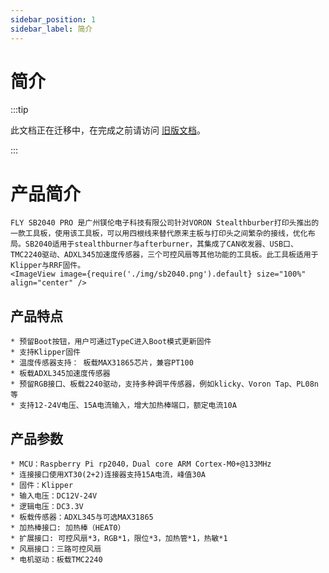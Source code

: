 ```yaml
---
sidebar_position: 1
sidebar_label: 简介
---
```



# 简介

:::tip

此文档正在迁移中，在完成之前请访问 [旧版文档](https://mellow.klipper.cn/#/)。

:::

# 产品简介

    FLY SB2040 PRO 是广州镁伦电子科技有限公司针对VORON Stealthburber打印头推出的一款工具板，使用该工具板，可以用四根线来替代原来主板与打印头之间繁杂的接线，优化布局。SB2040适用于stealthburner与afterburner，其集成了CAN收发器、USB口、TMC2240驱动、ADXL345加速度传感器，三个可控风扇等其他功能的工具板。此工具板适用于Klipper与RRF固件。
    <ImageView image={require('./img/sb2040.png').default} size="100%" align="center" />


## 产品特点

    * 预留Boot按钮，用户可通过TypeC进入Boot模式更新固件
    * 支持Klipper固件
    * 温度传感器支持： 板载MAX31865芯片，兼容PT100
    * 板载ADXL345加速度传感器
    * 预留RGB接口、板载2240驱动，支持多种调平传感器，例如klicky、Voron Tap、PL08n等
    * 支持12-24V电压、15A电流输入，增大加热棒端口，额定电流10A


## 产品参数


    * MCU：Raspberry Pi rp2040，Dual core ARM Cortex-M0+@133MHz
    * 连接接口使用XT30(2+2)连接器支持15A电流，峰值30A
    * 固件：Klipper
    * 输入电压：DC12V-24V
    * 逻辑电压：DC3.3V
    * 板载传感器：ADXL345与可选MAX31865
    * 加热棒接口: 加热棒（HEAT0）
    * 扩展接口: 可控风扇*3，RGB*1，限位*3，加热管*1，热敏*1
    * 风扇接口：三路可控风扇
    * 电机驱动：板载TMC2240

